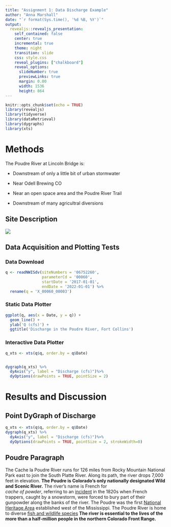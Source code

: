 ```yaml
---
title: "Assignment 1: Data Discharge Example"
author: "Anna Marshall"
date: "`r format(Sys.time(), '%d %B, %Y')`"
output:
  revealjs::revealjs_presentation:
    self_contained: false
    center: true
    incremental: true
    theme: night
    transition: slide
    css: style.css
    reveal_plugins: ["chalkboard"]
    reveal_options:
      slideNumber: true
      previewLinks: true
      margin: 0.00
      width: 1536 
      height: 864 
---
```


```r
knitr::opts_chunk$set(echo = TRUE)
library(revealjs)
library(tidyverse)
library(dataRetrieval)
library(dygraphs)
library(xts)
```


# Methods

The Poudre River at Lincoln Bridge is:

  - Downstream of only a little bit of urban stormwater

  - Near Odell Brewing CO
  
  - Near an open space area and the Poudre River Trail
  
  - Downstream of many agricultral diversions


## Site Description

![](https://waterdata.usgs.gov/nwisweb/local/state/co/text/pics/06752260big.jpg)


## Data Acquisition and Plotting Tests

### Data Download


```r

q <- readNWISdv(siteNumbers = '06752260',
                parameterCd = '00060',
                startDate = '2017-01-01',
                endDate = '2022-01-01') %>%
  rename(q = 'X_00060_00003')


```



### Static Data Plotter


```r
ggplot(q, aes(x = Date, y = q)) + 
  geom_line() + 
  ylab('Q (cfs)') + 
  ggtitle('Discharge in the Poudre River, Fort Collins')

```


### Interactive Data Plotter


```r
q_xts <- xts(q$q, order.by = q$Date)


dygraph(q_xts) %>%
  dyAxis("y", label = "Discharge (cfs)")%>%
  dyOptions(drawPoints = TRUE, pointSize = 2)
```

# Results and Discussion

## Point DyGraph of Discharge
```r

q_xts <- xts(q$q, order.by = q$Date)
dygraph(q_xts) %>%
  dyAxis("y", label = "Discharge (cfs)")%>%
  dyOptions(drawPoints = TRUE, pointSize = 2, strokeWidth=0)
```

## Poudre Paragraph
The Cache la Poudre River runs for 126 miles from Rocky Mountain National Park east to join the South Platte River. Along its path, the river drops 7,000 feet in elevation. **The Poudre is Colorado's only nationally designated Wild and Scenic River.** The river's name is French for  
*cache of powder*, referring to an [incident][id] in the 1820s when French trappers, caught by a snowstorm, were forced to bury part of their gunpowder along the banks of the river. The Poudre was the first [National Heritage Area][id3] established west of the Mississippi. The Poudre River is home to diverse [fish and wildlife species][id2] **The river is essential to the lives of the more than a half-million people in the northern Colorado Front Range.**

[id]: https://poudretrail.org/trail-tour-2/history-of-the-area/#:~:text=The%20Name%3A%20%E2%80%9CCache%20la%20Poudre%E2%80%9D&text=Supplies%20were%20hidden%20in%20a,hiding%20place%20of%20the%20powder)
[id2]:https://poudretrail.org/habitat-wildlife/
[id3]: https://poudreheritage.org/interactive-map/ 

